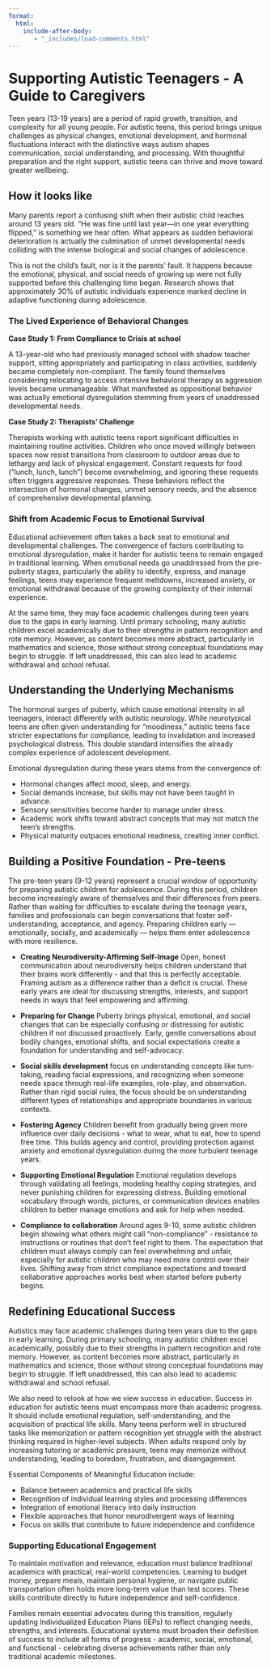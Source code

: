 ```yaml
---
format:
  html:
    include-after-body:
       - "_includes/load-comments.html"
---
```



# Supporting Autistic Teenagers - A Guide to Caregivers

Teen years (13-19 years) are a period of rapid growth, transition, and complexity for all young people. For autistic teens, this period brings unique challenges as physical changes, emotional development, and hormonal fluctuations interact with the distinctive ways autism shapes communication, social understanding, and processing. With thoughtful preparation and the right support, autistic teens can thrive and move toward greater wellbeing.

## How it looks like

Many parents report a confusing shift when their autistic child reaches around 13 years old. "He was fine until last year—in one year everything flipped," is something we hear often. What appears as sudden behavioral deterioration is actually the culmination of unmet developmental needs colliding with the intense biological and social changes of adolescence.

This is not the child's fault, nor is it the parents' fault. It happens because the emotional, physical, and social needs of growing up were not fully supported before this challenging time began. Research shows that approximately 30% of autistic individuals experience marked decline in adaptive functioning during adolescence.

### The Lived Experience of Behavioral Changes{.unnumbered}

**Case Study 1: From Compliance to Crisis at school**

A 13-year-old who had previously managed school with shadow teacher support, sitting appropriately and participating in class activities, suddenly became completely non-compliant. The family found themselves considering relocating to access intensive behavioral therapy as aggression levels became unmanageable. What manifested as oppositional behavior was actually emotional dysregulation stemming from years of unaddressed developmental needs.

**Case Study 2: Therapists' Challenge**

Therapists working with autistic teens report significant difficulties in maintaining routine activities. Children who once moved willingly between spaces now resist transitions from classroom to outdoor areas due to lethargy and lack of physical engagement. Constant requests for food ("lunch, lunch, lunch") become overwhelming, and ignoring these requests often triggers aggressive responses. These behaviors reflect the intersection of hormonal changes, unmet sensory needs, and the absence of comprehensive developmental planning.

### Shift from Academic Focus to Emotional Survival{.unnumbered}

Educational achievement often takes a back seat to emotional and developmental challenges. The convergence of factors contributing to emotional dysregulation, make it harder for autistic teens to remain engaged in traditional learning. When emotional needs go unaddressed from the pre-puberty stages, particularly the ability to identify, express, and manage feelings, teens may experience frequent meltdowns, increased anxiety, or emotional withdrawal because of the growing complexity of their internal experience.

At the same time, they may face academic challenges during teen years due to the gaps in early learning. Until primary schooling, many autistic children excel academically due to their strengths in pattern recognition and rote memory. However, as content becomes more abstract, particularly in mathematics and science, those without strong conceptual foundations may begin to struggle. If left unaddressed, this can also lead to academic withdrawal and school refusal.

## Understanding the Underlying Mechanisms

The hormonal surges of puberty, which cause emotional intensity in all teenagers, interact differently with autistic neurology. While neurotypical teens are often given understanding for "moodiness," autistic teens face stricter expectations for compliance, leading to invalidation and increased psychological distress. This double standard intensifies the already complex experience of adolescent development.

Emotional dysregulation during these years stems from the convergence of:

- Hormonal changes affect mood, sleep, and energy.
- Social demands increase, but skills may not have been taught in advance.
- Sensory sensitivities become harder to manage under stress.
- Academic work shifts toward abstract concepts that may not match the teen’s strengths.
- Physical maturity outpaces emotional readiness, creating inner conflict.

## Building a Positive Foundation - Pre-teens

The pre-teen years (9-12 years) represent a crucial window of opportunity for preparing autistic children for adolescence. During this period, children become increasingly aware of themselves and their differences from peers. Rather than waiting for difficulties to escalate during the teenage years, families and professionals can begin conversations that foster self-understanding, acceptance, and agency. Preparing children early — emotionally, socially, and academically — helps them enter adolescence with more resilience.

* **Creating Neurodiversity-Affirming Self-Image** Open, honest communication about neurodiversity helps children understand that their brains work differently - and that this is perfectly acceptable. Framing autism as a difference rather than a deficit is crucial. These early years are ideal for discussing strengths, interests, and support needs in ways that feel empowering and affirming.

* **Preparing for Change** Puberty brings physical, emotional, and social changes that can be especially confusing or distressing for autistic children if not discussed proactively. Early, gentle conversations about bodily changes, emotional shifts, and social expectations create a foundation for understanding and self-advocacy.

* **Social skills development** focus on understanding concepts like turn-taking, reading facial expressions, and recognizing when someone needs space through real-life examples, role-play, and observation. Rather than rigid social rules, the focus should be on understanding different types of relationships and appropriate boundaries in various contexts.

* **Fostering Agency** Children benefit from gradually being given more influence over daily decisions - what to wear, what to eat, how to spend free time. This builds agency and control, providing protection against anxiety and emotional dysregulation during the more turbulent teenage years. 

* **Supporting Emotional Regulation** Emotional regulation develops through validating all feelings, modeling healthy coping strategies, and never punishing children for expressing distress. Building emotional vocabulary through words, pictures, or communication devices enables children to better manage emotions and ask for help when needed.

* **Compliance to collaboration** Around ages 9-10, some autistic children begin showing what others might call "non-compliance" - resistance to instructions or routines that don't feel right to them. The expectation that children must always comply can feel overwhelming and unfair, especially for autistic children who may need more control over their lives. Shifting away from strict compliance expectations and toward collaborative approaches works best when started before puberty begins.

## Redefining Educational Success

Autistics may face academic challenges during teen years due to the gaps in early learning. During primary schooling, many autistic children excel academically, possibly due to their strengths in pattern recognition and rote memory. However, as content becomes more abstract, particularly in mathematics and science, those without strong conceptual foundations may begin to struggle. If left unaddressed, this can also lead to academic withdrawal and school refusal.

We also need to relook at how we view success in education. Success in education for autistic teens must encompass more than academic progress. It should include emotional regulation, self-understanding, and the acquisition of practical life skills. Many teens perform well in structured tasks like memorization or pattern recognition yet struggle with the abstract thinking required in higher-level subjects. When adults respond only by increasing tutoring or academic pressure, teens may memorize without understanding, leading to boredom, frustration, and disengagement.

Essential Components of Meaningful Education include:

- Balance between academics and practical life skills
- Recognition of individual learning styles and processing differences
- Integration of emotional literacy into daily instruction
- Flexible approaches that honor neurodivergent ways of learning
- Focus on skills that contribute to future independence and confidence

### Supporting Educational Engagement{.unnumbered}

To maintain motivation and relevance, education must balance traditional academics with practical, real-world competencies. Learning to budget money, prepare meals, maintain personal hygiene, or navigate public transportation often holds more long-term value than test scores. These skills contribute directly to future independence and self-confidence.

Families remain essential advocates during this transition, regularly updating Individualized Education Plans (IEPs) to reflect changing needs, strengths, and interests. Educational systems must broaden their definition of success to include all forms of progress - academic, social, emotional, and functional - celebrating diverse achievements rather than only traditional academic milestones.



